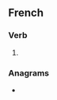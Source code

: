 ==French==

===Verb===
{{fr-past participle}}

# {{past participle of|remplir|lang=fr|nocat=1}}

===Anagrams===
* {{l|fr|emplir}}